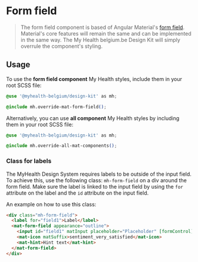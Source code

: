 
<Meta title="Components/Form field/Input" />

# Form field

> The form field component is based of Angular Material's [form field](https://material.angular.io/components/form-field). Material's core features will remain the same and can be implemented in the same way.
> The My Health belgium.be Design Kit will simply overrule the component's styling.

## Usage

To use the **form field component** My Health styles, include them in your root SCSS file:

```css
@use '@myhealth-belgium/design-kit' as mh;

@include mh.override-mat-form-field();
```

Alternatively, you can use **all component** My Health styles by including them in your root SCSS file:

```css
@use '@myhealth-belgium/design-kit' as mh;

@include mh.override-all-mat-components();
```

### Class for labels

The MyHealth Design System requires labels to be outside of the input field. To achieve this, use the following class: `mh-form-field` on a div around the form field.
Make sure the label is linked to the input field by using the `for` attribute on the label and the `id` attribute on the input field.

An example on how to use this class:

```html
<div class="mh-form-field">
  <label for="field1">Label</label>
  <mat-form-field appearance="outline">
    <input id="field1" matInput placeholder="Placeholder" [formControl]="myInputControl" />
    <mat-icon matSuffix>sentiment_very_satisfied</mat-icon>
    <mat-hint>Hint text</mat-hint>
  </mat-form-field>
</div>
```
